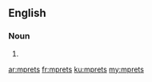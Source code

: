 ==English==

===Noun===
{{head|en}}

# {{plural of|mpret}}

[[ar:mprets]]
[[fr:mprets]]
[[ku:mprets]]
[[my:mprets]]